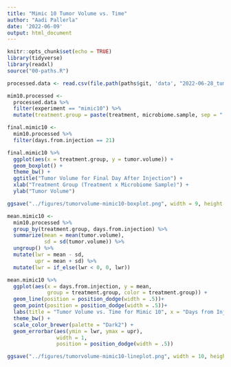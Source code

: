 ```yaml
---
title: "Mimic 10 Tumor Volume vs. Time"
author: "Aadi Pallerla"
date: '2022-06-09'
output: html_document
---
```


```r
knitr::opts_chunk$set(echo = TRUE)
library(tidyverse)
library(readxl)
source("00-paths.R")
```

```r

processed.data <- read.csv(file.path(paths$git, 'data', "2022-06-28_tumor-size_R-formatted.csv")) 

mim10.processed <-
  processed.data %>%
  filter(experiment == "mimic10") %>%
  mutate(treatment.group = paste(treatment, microbiome.sample, sep = " x "))

```

```r

final.mimic10 <-
  mim10.processed %>%
  filter(days.from.injection == 21)

final.mimic10 %>%
  ggplot(aes(x = treatment.group, y = tumor.volume)) +
  geom_boxplot() +
  theme_bw() +
  ggtitle("Tumor Volume for Final Day After Injection") +
  xlab("Treatment Group (Treatment x Microbiome Sample)") + 
  ylab("Tumor Volume")

ggsave("../figures/tumorvolume-mimic10-boxplot.png", width = 9, height = 5)

```


```r

mean.mimic10 <-
  mim10.processed %>%
  group_by(treatment.group, days.from.injection) %>%
  summarize(mean = mean(tumor.volume),
            sd = sd(tumor.volume)) %>%
  ungroup() %>%
  mutate(lwr = mean - sd,
         upr = mean + sd) %>%
  mutate(lwr = if_else(lwr < 0, 0, lwr)) 

mean.mimic10 %>%
  ggplot(aes(x = days.from.injection, y = mean,
             group = treatment.group, color = treatment.group)) +
  geom_line(position = position_dodge(width = .5))+
  geom_point(position = position_dodge(width = .5))+
  labs(title = "Tumor Volume vs. Time for Mimic 10", x = "Days from Injection", y = "Mean tumor volume") +
  theme_bw() +
  scale_color_brewer(palette = "Dark2") +
  geom_errorbar(aes(ymin = lwr, ymax = upr),
                width = 1,
                position = position_dodge(width = .5))

ggsave("../figures/tumorvolume-mimic10-lineplot.png", width = 10, height = 7)


```

